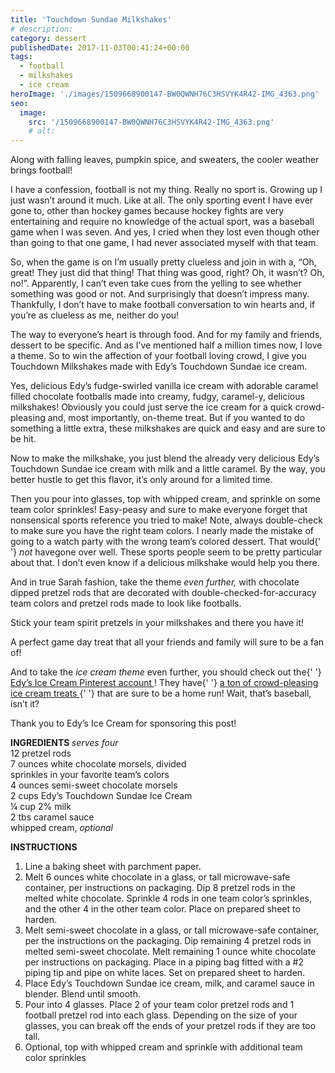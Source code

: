 ```yaml
---
title: 'Touchdown Sundae Milkshakes'
# description:
category: dessert
publishedDate: 2017-11-03T00:41:24+00:00
tags:
  - football
  - milkshakes
  - ice cream
heroImage: './images/1509668900147-BW0QWNH76C3HSVYK4R42-IMG_4363.png'
seo:
  image:
    src: '/1509668900147-BW0QWNH76C3HSVYK4R42-IMG_4363.png'
    # alt:
---
```



<div class="sqs-html-content">
	<p>
		Along with falling leaves, pumpkin spice, and sweaters, the cooler weather
		brings football!
	</p>
	<p>
		I have a confession, football is not my thing. Really no sport is. Growing
		up I just wasn’t around it much. Like at all. The only sporting event I have
		ever gone to, other than hockey games because hockey fights are very
		entertaining and require no knowledge of the actual sport, was a baseball
		game when I was seven. And yes, I cried when they lost even though other
		than going to that one game, I had never associated myself with that team.
	</p>
	<p>
		So, when the game is on I’m usually pretty clueless and join in with a, “Oh,
		great! They just did that thing! That thing was good, right? Oh, it wasn’t?
		Oh, no!”. Apparently, I can’t even take cues from the yelling to see whether
		something was good or not. And surprisingly that doesn’t impress many.
		Thankfully, I don’t have to make football conversation to win hearts and, if
		you’re as clueless as me, neither do you! 
	</p>
	<p>
		The way to everyone’s heart is through food. And for my family and friends,
		dessert to be specific. And as I’ve mentioned half a million times now, I
		love a theme. So to win the affection of your football loving crowd, I give
		you Touchdown Milkshakes made with Edy’s Touchdown Sundae ice cream. 
	</p>
</div>
<div
	class="image-block-outer-wrapper layout-caption-below design-layout-inline"
	data-test="image-block-inline-outer-wrapper"
>
	<figure class="sqs-block-image-figure intrinsic">
		<div
			class="image-block-wrapper"
			data-animation-role="image"
			data-animation-override=""
		>
			<div class="sqs-image-shape-container-element has-aspect-ratio">
				<Picture
					src={ContentImage1}
					alt="Touchdown Sundae Milkshakes | Sarah Makes Stuff"
				></Picture>
			</div>
		</div>
	</figure>
</div>
<div class="sqs-html-content">
	<p></p>
	<p>
		Yes, delicious Edy’s fudge-swirled vanilla ice cream with adorable caramel
		filled chocolate footballs made into creamy, fudgy, caramel-y, delicious
		milkshakes! Obviously you could just serve the ice cream for a quick
		crowd-pleasing and, most importantly, on-theme treat. But if you wanted to
		do something a little extra, these milkshakes are quick and easy and are
		sure to be hit.
	</p>
</div>
<div
	class="image-block-outer-wrapper layout-caption-below design-layout-inline"
	data-test="image-block-inline-outer-wrapper"
>
	<figure class="sqs-block-image-figure intrinsic">
		<div
			class="image-block-wrapper"
			data-animation-role="image"
			data-animation-override=""
		>
			<div class="sqs-image-shape-container-element has-aspect-ratio">
				<Picture
					src={ContentImage2}
					alt="Touchdown Sundae Milkshakes | Sarah Makes Stuff"
				></Picture>
			</div>
		</div>
	</figure>
</div>
<div class="sqs-html-content">
	<p>
		Now to make the milkshake, you just blend the already very delicious Edy’s
		Touchdown Sundae ice cream with milk and a little caramel. By the way, you
		better hustle to get this flavor, it’s only around for a limited time. 
	</p>
</div>
<div
	class="image-block-outer-wrapper layout-caption-below design-layout-inline"
	data-test="image-block-inline-outer-wrapper"
>
	<figure class="sqs-block-image-figure intrinsic">
		<div
			class="image-block-wrapper"
			data-animation-role="image"
			data-animation-override=""
		>
			<div class="sqs-image-shape-container-element has-aspect-ratio">
				<Picture
					src={ContentImage3}
					alt="Touchdown Sundae Milkshakes | Sarah Makes Stuff"
				></Picture>
			</div>
		</div>
	</figure>
</div>
<div class="sqs-html-content">
	<p></p>
	<p>
		Then you pour into glasses, top with whipped cream, and sprinkle on some
		team color sprinkles! Easy-peasy and sure to make everyone forget that
		nonsensical sports reference you tried to make! Note, always double-check to
		make sure you have the right team colors. I nearly made the mistake of going
		to a watch party with the wrong team’s colored dessert. That would{' '}
		<em>not</em> have<em></em>gone over well. These sports people seem to be
		pretty particular about that. I don’t even know if a delicious milkshake
		would help you there.
	</p>
</div>
<div
	class="image-block-outer-wrapper layout-caption-below design-layout-inline"
	data-test="image-block-inline-outer-wrapper"
>
	<figure class="sqs-block-image-figure intrinsic">
		<div
			class="image-block-wrapper"
			data-animation-role="image"
			data-animation-override=""
		>
			<div class="sqs-image-shape-container-element has-aspect-ratio">
				<Picture
					src={ContentImage4}
					alt="Touchdown Sundae Milkshakes | Sarah Makes Stuff"
				></Picture>
			</div>
		</div>
	</figure>
</div>
<div
	class="image-block-outer-wrapper layout-caption-below design-layout-inline"
	data-test="image-block-inline-outer-wrapper"
>
	<figure class="sqs-block-image-figure intrinsic">
		<div
			class="image-block-wrapper"
			data-animation-role="image"
			data-animation-override=""
		>
			<div class="sqs-image-shape-container-element has-aspect-ratio">
				<Picture
					src={ContentImage5}
					alt="Touchdown Sundae Milkshakes | Sarah Makes Stuff"
				></Picture>
			</div>
		</div>
	</figure>
</div>
<div class="sqs-html-content">
	<p></p>
	<p>
		And in true Sarah fashion, take the theme <em>even further,</em> with
		chocolate dipped pretzel rods that are decorated with
		double-checked-for-accuracy team colors and pretzel rods made to look like
		footballs.
	</p>
</div>
<div
	class="image-block-outer-wrapper layout-caption-below design-layout-inline"
	data-test="image-block-inline-outer-wrapper"
>
	<figure class="sqs-block-image-figure intrinsic">
		<div
			class="image-block-wrapper"
			data-animation-role="image"
			data-animation-override=""
		>
			<div class="sqs-image-shape-container-element has-aspect-ratio">
				<Picture
					src={ContentImage6}
					alt="Touchdown Sundae Milkshakes | Sarah Makes Stuff"
				></Picture>
			</div>
		</div>
	</figure>
</div>
<div class="sqs-html-content">
	<p></p>
	<p>
		Stick your team spirit pretzels in your milkshakes and there you have it!
	</p>
</div>
<div
	class="image-block-outer-wrapper layout-caption-below design-layout-inline"
	data-test="image-block-inline-outer-wrapper"
>
	<figure class="sqs-block-image-figure intrinsic">
		<div
			class="image-block-wrapper"
			data-animation-role="image"
			data-animation-override=""
		>
			<div class="sqs-image-shape-container-element has-aspect-ratio">
				<Picture
					src={ContentImage7}
					alt="Touchdown Sundae Milkshakes | Sarah Makes Stuff"
				></Picture>
			</div>
		</div>
	</figure>
</div>
<div class="sqs-html-content">
	<p>
		A perfect game day treat that all your friends and family will sure to be a
		fan of!
	</p>
</div>
<div
	class="image-block-outer-wrapper layout-caption-below design-layout-inline"
	data-test="image-block-inline-outer-wrapper"
>
	<figure class="sqs-block-image-figure intrinsic">
		<div
			class="image-block-wrapper"
			data-animation-role="image"
			data-animation-override=""
		>
			<div class="sqs-image-shape-container-element has-aspect-ratio">
				<Picture
					src={ContentImage8}
					alt="Touchdown Sundae Milkshakes | Sarah Makes Stuff"
				></Picture>
			</div>
		</div>
	</figure>
</div>
<div
	class="image-block-outer-wrapper layout-caption-below design-layout-inline"
	data-test="image-block-inline-outer-wrapper"
>
	<figure class="sqs-block-image-figure intrinsic">
		<div
			class="image-block-wrapper"
			data-animation-role="image"
			data-animation-override=""
		>
			<div class="sqs-image-shape-container-element has-aspect-ratio">
				<Picture
					src={ContentImage9}
					alt="Touchdown Sundae Milkshakes | Sarah Makes Stuff"
				></Picture>
			</div>
		</div>
	</figure>
</div>
<div class="sqs-html-content">
	<p></p>
	<p>
		And to take the <em>ice cream theme</em> even further, you should check out
		the{' '}
		<a href="https://www.pinterest.com/edysicecream/?eq=edy%27s&amp;etslf=1701">
			Edy’s Ice Cream Pinterest account
		</a>
		! They have{' '}
		<a href="https://www.pinterest.com/edysicecream/ice-cream-crowd-pleaser/">
			a ton of crowd-pleasing ice cream treats
		</a>{' '}
		that are sure to be a home run! Wait, that’s baseball, isn’t it?
	</p>
	<p>Thank you to Edy’s Ice Cream for sponsoring this post!</p>
	<p>
		<strong>INGREDIENTS </strong>
		<em>
			serves four
			<br />
		</em>
		12 pretzel rods
		<br />7 ounces white chocolate morsels, divided
		<br />
		sprinkles in your favorite team’s colors
		<br />4 ounces semi-sweet chocolate morsels
		<br />2 cups Edy’s Touchdown Sundae Ice Cream
		<br />¼ cup 2% milk
		<br />2 tbs caramel sauce
		<br />
		whipped cream, <em>optional</em>
	</p>
	<p>
		<strong>INSTRUCTIONS</strong>
	</p>
	<ol dir="ltr">
		<li>Line a baking sheet with parchment paper.</li>
		<li>
			Melt 6 ounces white chocolate in a glass, or tall microwave-safe
			container, per instructions on packaging. Dip 8 pretzel rods in the melted
			white chocolate. Sprinkle 4 rods in one team color’s sprinkles, and the
			other 4 in the other team color. Place on prepared sheet to harden.
		</li>
		<li>
			Melt semi-sweet chocolate in a glass, or tall microwave-safe container,
			per the instructions on the packaging. Dip remaining 4 pretzel rods in
			melted semi-sweet chocolate. Melt remaining 1 ounce white chocolate per
			instructions on packaging. Place in a piping bag fitted with a #2 piping
			tip and pipe on white laces. Set on prepared sheet to harden.
		</li>
		<li>
			Place Edy’s Touchdown Sundae ice cream, milk, and caramel sauce in
			blender. Blend until smooth.
		</li>
		<li>
			Pour into 4 glasses. Place 2 of your team color pretzel rods and 1
			football pretzel rod into each glass. Depending on the size of your
			glasses, you can break off the ends of your pretzel rods if they are too
			tall.
		</li>
		<li>
			Optional, top with whipped cream and sprinkle with additional team color
			sprinkles
		</li>
	</ol>
</div>
